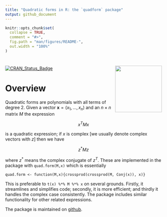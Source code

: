 ```yaml
---
title: "Quadratic forms in R: the `quadform` package"
output: github_document
---
```


<!-- README.md is generated from README.Rmd. Please edit that file -->

```r
knitr::opts_chunk$set(
  collapse = TRUE,
  comment = "#>",
  fig.path = "man/figures/README-",
  out.width = "100%"
)
```

# <img src="man/figures/quadform.png" width = "150" align="right" />

<!-- badges: start -->
[![CRAN_Status_Badge](https://www.r-pkg.org/badges/version/quadform)](https://cran.r-project.org/package=quadform)
<!-- badges: end -->


# Overview

Quadratic forms are polynomials with all terms of degree 2.  Given a
vector ${\mathbf x}=(x_1,\ldots,x_n)$ and an $n\times n$ matrix $M$
the expression

$$x^TMx$$

is a quadratic expression; if $x$ is complex [we usually denote
complex vectors with $z$] then we have

$$z^*Mz$$

where $z^*$ means the complex conjugate of $z^T$.  These are
implemented in the package with `quad.form(M,x)` which is essentially

`quad.form <- function(M,x){crossprod(crossprod(M, Conj(x)), x)}`

This is preferable to `t(x) %*% M %*% x` on several grounds.  Firstly,
it streamlines and simplifies code; secondly, it is more efficient;
and thirdly it handles the complex case consistently.  The package
includes similar functionality for other related expressions.

The package is maintained on
[github](https://github.com/RobinHankin/quadform).

